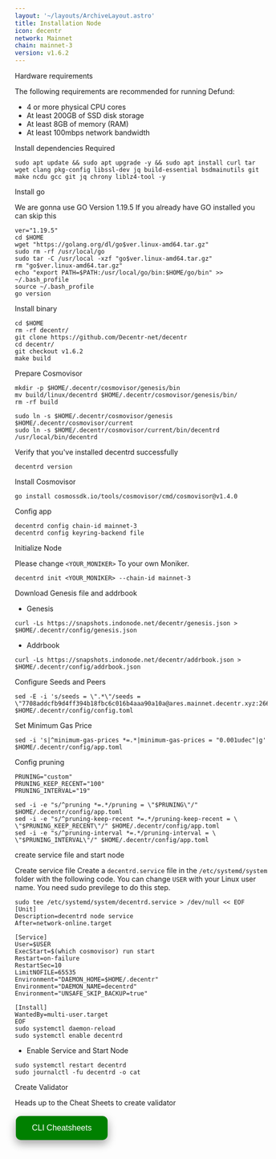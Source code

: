 ```yaml
---
layout: '~/layouts/ArchiveLayout.astro'
title: Installation Node
icon: decentr
network: Mainnet
chain: mainnet-3
version: v1.6.2
---
```


 Hardware requirements

The following requirements are recommended for running Defund:

- 4 or more physical CPU cores
- At least 200GB of SSD disk storage
- At least 8GB of memory (RAM)
- At least 100mbps network bandwidth


 Install dependencies Required

```
sudo apt update && sudo apt upgrade -y && sudo apt install curl tar wget clang pkg-config libssl-dev jq build-essential bsdmainutils git make ncdu gcc git jq chrony liblz4-tool -y
```

 Install go

We are gonna use GO Version 1.19.5
If you already have GO installed you can skip this 

```
ver="1.19.5"
cd $HOME
wget "https://golang.org/dl/go$ver.linux-amd64.tar.gz"
sudo rm -rf /usr/local/go
sudo tar -C /usr/local -xzf "go$ver.linux-amd64.tar.gz"
rm "go$ver.linux-amd64.tar.gz"
echo "export PATH=$PATH:/usr/local/go/bin:$HOME/go/bin" >> ~/.bash_profile
source ~/.bash_profile
go version
```

 Install binary

```
cd $HOME
rm -rf decentr/
git clone https://github.com/Decentr-net/decentr
cd decentr/
git checkout v1.6.2
make build
```

 Prepare Cosmovisor
```
mkdir -p $HOME/.decentr/cosmovisor/genesis/bin
mv build/linux/decentrd $HOME/.decentr/cosmovisor/genesis/bin/
rm -rf build
```
```
sudo ln -s $HOME/.decentr/cosmovisor/genesis $HOME/.decentr/cosmovisor/current
sudo ln -s $HOME/.decentr/cosmovisor/current/bin/decentrd /usr/local/bin/decentrd
```

Verify that you've installed decentrd successfully

```
decentrd version
```

 Install Cosmovisor

```
go install cosmossdk.io/tools/cosmovisor/cmd/cosmovisor@v1.4.0
```

 Config app

```
decentrd config chain-id mainnet-3
decentrd config keyring-backend file
```

 Initialize Node

Please change `<YOUR_MONIKER>` To your own Moniker.

```
decentrd init <YOUR_MONIKER> --chain-id mainnet-3
```

 Download Genesis file and addrbook

- Genesis

```
curl -Ls https://snapshots.indonode.net/decentr/genesis.json > $HOME/.decentr/config/genesis.json
```

- Addrbook

```
curl -Ls https://snapshots.indonode.net/decentr/addrbook.json > $HOME/.decentr/config/addrbook.json
```

 Configure Seeds and Peers

```
sed -E -i 's/seeds = \".*\"/seeds = \"7708addcfb9d4ff394b18fbc6c016b4aaa90a10a@ares.mainnet.decentr.xyz:26656,8a3485f940c3b2b9f0dd979a16ea28de154f14dd@calliope.mainnet.decentr.xyz:26656,87490fd832f3226ac5d090f6a438d402670881d0@euterpe.mainnet.decentr.xyz:26656,3261bff0b7c16dcf6b5b8e62dd54faafbfd75415@hera.mainnet.decentr.xyz:26656,5f3cfa2e3d5ed2c2ef699c8593a3d93c902406a9@hermes.mainnet.decentr.xyz:26656,a529801b5390f56d5c280eaff4ae95b7163e385f@melpomene.mainnet.decentr.xyz:26656,385129dbe71bceff982204afa11ed7fa0ee39430@poseidon.mainnet.decentr.xyz:26656,35a934228c32ad8329ac917613a25474cc79bc08@terpsichore.mainnet.decentr.xyz:26656,0fd62bcd1de6f2e3cfc15852cdde9f3f8a7987e4@thalia.mainnet.decentr.xyz:26656,bd99693d0dbc855b0367f781fb48bf1ca6a6a58b@zeus.mainnet.decentr.xyz:26656\"/' $HOME/.decentr/config/config.toml
```

 Set Minimum Gas Price
```
sed -i 's|^minimum-gas-prices *=.*|minimum-gas-prices = "0.001udec"|g' $HOME/.decentr/config/app.toml
```

 Config pruning

```
PRUNING="custom"
PRUNING_KEEP_RECENT="100"
PRUNING_INTERVAL="19"

sed -i -e "s/^pruning *=.*/pruning = \"$PRUNING\"/" $HOME/.decentr/config/app.toml
sed -i -e "s/^pruning-keep-recent *=.*/pruning-keep-recent = \
\"$PRUNING_KEEP_RECENT\"/" $HOME/.decentr/config/app.toml
sed -i -e "s/^pruning-interval *=.*/pruning-interval = \
\"$PRUNING_INTERVAL\"/" $HOME/.decentr/config/app.toml
```


 create service file and start node

Create service file
Create a `decentrd.service` file in the `/etc/systemd/system` folder with the following code. 
You can change `USER` with your Linux user name. You need sudo previlege to do this step.

```
sudo tee /etc/systemd/system/decentrd.service > /dev/null << EOF
[Unit]
Description=decentrd node service
After=network-online.target

[Service]
User=$USER
ExecStart=$(which cosmovisor) run start
Restart=on-failure
RestartSec=10
LimitNOFILE=65535
Environment="DAEMON_HOME=$HOME/.decentr"
Environment="DAEMON_NAME=decentrd"
Environment="UNSAFE_SKIP_BACKUP=true"

[Install]
WantedBy=multi-user.target
EOF
sudo systemctl daemon-reload
sudo systemctl enable decentrd
```

- Enable Service and Start Node

```
sudo systemctl restart decentrd
sudo journalctl -fu decentrd -o cat
```

 Create Validator

Heads up to the Cheat Sheets to create validator

<a href="https://sychonix.com/mainnet/decentr/cheat" target="_blank">
  <button style="background-color: green; border: none; color: white; padding: 15px 32px; text-align: center; text-decoration: none; display: inline-block; font-size: 16px; margin: 4px 2px; cursor: pointer; border-radius: 10px; box-shadow: 0 8px 16px 0 rgba(0,0,0,0.2), 0 6px 20px 0 rgba(0,0,0,0.19);" onmouseover="this.style.boxShadow='0 0 0 4px rgba(0,255,0,0.5)'" onmouseout="this.style.boxShadow='0 8px 16px 0 rgba(0,0,0,0.2), 0 6px 20px 0 rgba(0,0,0,0.19)'">CLI Cheatsheets</button>
</a>

